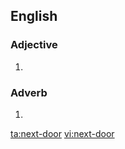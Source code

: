 ==English==
===Adjective===
{{en-adj|-|pos=[[next]]-[[door]]}}
# {{alternative spelling of|[[nextdoor]]}}
===Adverb===
{{en-adv|-|pos=[[next]]-[[door]]}}
# {{alternative spelling of|[[next door]]}}

[[ta:next-door]]
[[vi:next-door]]